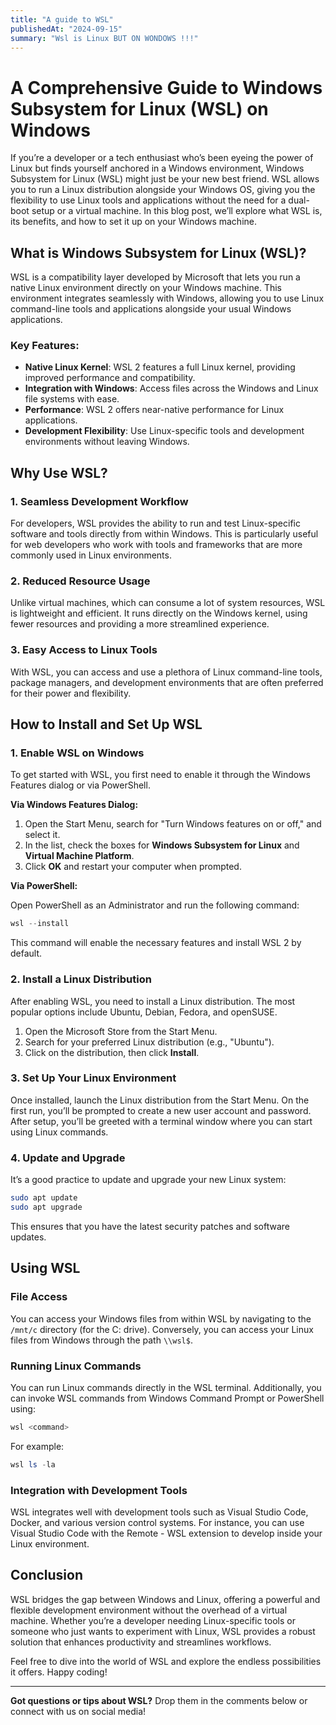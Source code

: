 ```yaml
---
title: "A guide to WSL"
publishedAt: "2024-09-15"
summary: "Wsl is Linux BUT ON WONDOWS !!!"
---
```


# A Comprehensive Guide to Windows Subsystem for Linux (WSL) on Windows

If you’re a developer or a tech enthusiast who’s been eyeing the power of Linux but finds yourself anchored in a Windows environment, Windows Subsystem for Linux (WSL) might just be your new best friend. WSL allows you to run a Linux distribution alongside your Windows OS, giving you the flexibility to use Linux tools and applications without the need for a dual-boot setup or a virtual machine. In this blog post, we’ll explore what WSL is, its benefits, and how to set it up on your Windows machine.

## What is Windows Subsystem for Linux (WSL)?

WSL is a compatibility layer developed by Microsoft that lets you run a native Linux environment directly on your Windows machine. This environment integrates seamlessly with Windows, allowing you to use Linux command-line tools and applications alongside your usual Windows applications.

### Key Features:

- **Native Linux Kernel**: WSL 2 features a full Linux kernel, providing improved performance and compatibility.
- **Integration with Windows**: Access files across the Windows and Linux file systems with ease.
- **Performance**: WSL 2 offers near-native performance for Linux applications.
- **Development Flexibility**: Use Linux-specific tools and development environments without leaving Windows.

## Why Use WSL?

### 1. **Seamless Development Workflow**

For developers, WSL provides the ability to run and test Linux-specific software and tools directly from within Windows. This is particularly useful for web developers who work with tools and frameworks that are more commonly used in Linux environments.

### 2. **Reduced Resource Usage**

Unlike virtual machines, which can consume a lot of system resources, WSL is lightweight and efficient. It runs directly on the Windows kernel, using fewer resources and providing a more streamlined experience.

### 3. **Easy Access to Linux Tools**

With WSL, you can access and use a plethora of Linux command-line tools, package managers, and development environments that are often preferred for their power and flexibility.

## How to Install and Set Up WSL

### 1. **Enable WSL on Windows**

To get started with WSL, you first need to enable it through the Windows Features dialog or via PowerShell.

**Via Windows Features Dialog:**

1. Open the Start Menu, search for "Turn Windows features on or off," and select it.
2. In the list, check the boxes for **Windows Subsystem for Linux** and **Virtual Machine Platform**.
3. Click **OK** and restart your computer when prompted.

**Via PowerShell:**

Open PowerShell as an Administrator and run the following command:

```powershell
wsl --install
```

This command will enable the necessary features and install WSL 2 by default.

### 2. **Install a Linux Distribution**

After enabling WSL, you need to install a Linux distribution. The most popular options include Ubuntu, Debian, Fedora, and openSUSE.

1. Open the Microsoft Store from the Start Menu.
2. Search for your preferred Linux distribution (e.g., "Ubuntu").
3. Click on the distribution, then click **Install**.

### 3. **Set Up Your Linux Environment**

Once installed, launch the Linux distribution from the Start Menu. On the first run, you’ll be prompted to create a new user account and password. After setup, you’ll be greeted with a terminal window where you can start using Linux commands.

### 4. **Update and Upgrade**

It’s a good practice to update and upgrade your new Linux system:

```bash
sudo apt update
sudo apt upgrade
```

This ensures that you have the latest security patches and software updates.

## Using WSL

### **File Access**

You can access your Windows files from within WSL by navigating to the `/mnt/c` directory (for the C: drive). Conversely, you can access your Linux files from Windows through the path `\\wsl$`.

### **Running Linux Commands**

You can run Linux commands directly in the WSL terminal. Additionally, you can invoke WSL commands from Windows Command Prompt or PowerShell using:

```bash
wsl <command>
```

For example:

```powershell
wsl ls -la
```

### **Integration with Development Tools**

WSL integrates well with development tools such as Visual Studio Code, Docker, and various version control systems. For instance, you can use Visual Studio Code with the Remote - WSL extension to develop inside your Linux environment.

## Conclusion

WSL bridges the gap between Windows and Linux, offering a powerful and flexible development environment without the overhead of a virtual machine. Whether you’re a developer needing Linux-specific tools or someone who just wants to experiment with Linux, WSL provides a robust solution that enhances productivity and streamlines workflows.

Feel free to dive into the world of WSL and explore the endless possibilities it offers. Happy coding!

---

**Got questions or tips about WSL?** Drop them in the comments below or connect with us on social media!
